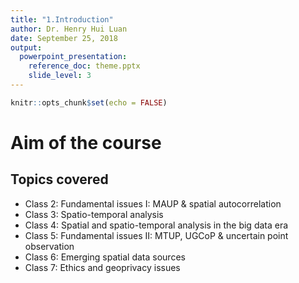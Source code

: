 ```yaml
---
title: "1.Introduction"
author: Dr. Henry Hui Luan
date: September 25, 2018
output: 
  powerpoint_presentation:
    reference_doc: theme.pptx
    slide_level: 3
---
```


```r
knitr::opts_chunk$set(echo = FALSE)
```

# Aim of the course
## Topics covered
- Class 2: Fundamental issues I: MAUP & spatial autocorrelation
- Class 3: Spatio-temporal analysis
- Class 4: Spatial and spatio-temporal analysis in the big data era
- Class 5: Fundamental issues II: MTUP, UGCoP & uncertain point observation
- Class 6: Emerging spatial data sources
- Class 7: Ethics and geoprivacy issues
